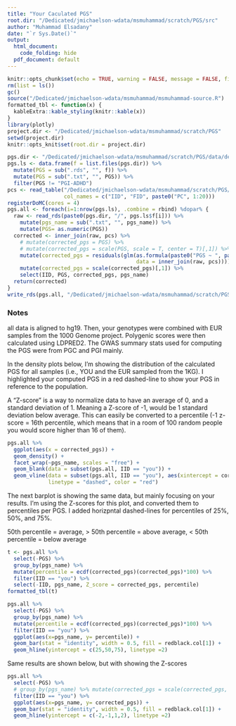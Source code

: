 ```yaml
---
title: "Your Caculated PGS"
root.dir: "/Dedicated/jmichaelson-wdata/msmuhammad/scratch/PGS/src"
author: "Muhammad Elsadany"
date: "`r Sys.Date()`"
output:
  html_document:
    code_folding: hide
  pdf_document: default
---
```


```r
knitr::opts_chunk$set(echo = TRUE, warning = FALSE, message = FALSE, fig.align='center')
rm(list = ls())
gc()
source("/Dedicated/jmichaelson-wdata/msmuhammad/msmuhammad-source.R")
formatted_tbl <- function(x) {
  kableExtra::kable_styling(knitr::kable(x))
}
library(plotly)
project.dir <- "/Dedicated/jmichaelson-wdata/msmuhammad/scratch/PGS"
setwd(project.dir)
knitr::opts_knit$set(root.dir = project.dir)
```



```r
pgs.dir <- "/Dedicated/jmichaelson-wdata/msmuhammad/scratch/PGS/data/derivatives/pgs"
pgs.ls <- data.frame(f = list.files(pgs.dir)) %>%
  mutate(PGS = sub(".rds", "", f)) %>%
  mutate(PGS = sub(".txt", "", PGS)) %>%
  filter(PGS != "PGI-ADHD")
pcs <- read_table("/Dedicated/jmichaelson-wdata/msmuhammad/scratch/PGS/data/derivatives/gcta_pc20_raw.eigenvec",
                  col_names = c("IID", "FID", paste0("PC", 1:20)))
registerDoMC(cores = 4)
pgs.all <- foreach(i=1:nrow(pgs.ls), .combine = rbind) %dopar% {
  raw <- read_rds(paste0(pgs.dir, "/", pgs.ls$f[i])) %>%
    mutate(pgs_name = sub(".txt", "", pgs_name)) %>%
    mutate(PGS= as.numeric(PGS))
  corrected <- inner_join(raw, pcs) %>%
    # mutate(corrected_pgs = PGS) %>%
    # mutate(corrected_pgs = scale(PGS, scale = T, center = T)[,1]) %>%
    mutate(corrected_pgs = residuals(glm(as.formula(paste0("PGS ~ ", paste(paste0("PC", c(1:20)), collapse = " + "))),
                                         data = inner_join(raw, pcs)))) %>%
    mutate(corrected_pgs = scale(corrected_pgs)[,1]) %>%
    select(IID, PGS, corrected_pgs, pgs_name)
  return(corrected)
}
write_rds(pgs.all, "/Dedicated/jmichaelson-wdata/msmuhammad/scratch/PGS/data/derivatives/all-pgs.rds")
```



### Notes

all data is aligned to hg19. Then, your genotypes were combined with EUR samples from the 1000 Genome project. Polygenic scores were then calculated using LDPRED2. The GWAS summary stats used for computing the PGS were from PGC and PGI mainly.

In the density plots below, I'm showing the distribution of the calculated PGS for all samples (i.e., YOU and the EUR sampled from the 1KG). I highlighted your computed PGS in a red dashed-line to show your PGS in reference to the population. 

A “Z-score” is a way to normalize data to have an average of 0, and a standard deviation of 1. Meaning a Z-score of -1, would be 1 standard deviation below average. This can easily be converted to a percentile (-1 z-score = 16th percentile, which means that in a room of 100 random people you would score higher than 16 of them).


```r
pgs.all %>%
  ggplot(aes(x = corrected_pgs)) +
  geom_density() +
  facet_wrap(~pgs_name, scales = "free") +
  geom_blank(data = subset(pgs.all, IID == "you")) +
  geom_vline(data = subset(pgs.all, IID == "you"), aes(xintercept = corrected_pgs), 
             linetype = "dashed", color = "red")

```
The next barplot is showing the same data, but mainly focusing on your results. I'm using the Z-scores for this plot, and converted them to percentiles per PGS. I added horizpntal dashed-lines for percentiles of 25%, 50%, and 75%. 

50th percentile = average, > 50th percentile = above average, < 50th percentile = below average

```r
t <- pgs.all %>%
  select(-PGS) %>%
  group_by(pgs_name) %>%
  mutate(percentile = ecdf(corrected_pgs)(corrected_pgs)*100) %>%
  filter(IID == "you") %>%
  select(-IID, pgs_name, Z_score = corrected_pgs, percentile)
formatted_tbl(t)
```


```r
pgs.all %>%
  select(-PGS) %>%
  group_by(pgs_name) %>%
  mutate(percentile = ecdf(corrected_pgs)(corrected_pgs)*100) %>%
  filter(IID == "you") %>%
  ggplot(aes(x=pgs_name, y= percentile)) +
  geom_bar(stat = "identity", width = 0.5, fill = redblack.col[1]) +
  geom_hline(yintercept = c(25,50,75), linetype =2)
```

Same results are shown below, but with showing the Z-scores 

```r
pgs.all %>%
  select(-PGS) %>%
  # group_by(pgs_name) %>% mutate(corrected_pgs = scale(corrected_pgs, scale = T, center = T)[,1]) %>%
  filter(IID == "you") %>%
  ggplot(aes(x=pgs_name, y= corrected_pgs)) +
  geom_bar(stat = "identity", width = 0.5, fill = redblack.col[1]) +
  geom_hline(yintercept = c(-2,-1,1,2), linetype =2)
```




